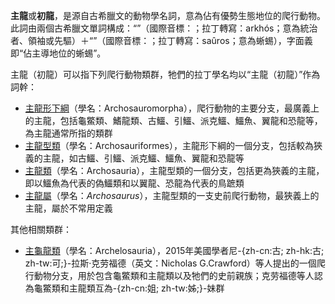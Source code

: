 '''主龍'''或'''初龍'''，是源自古希臘文的動物學名詞，意為佔有優勢生態地位的爬行動物。此詞由兩個古希臘文單詞構成：“{{lang|grc|ἀρχός}}”（國際音標：{{IPA|/arˈxos/}}；拉丁轉寫：arkhós；意為統治者、領袖或先驅）＋“{{lang|grc|σαῦρος}}”（國際音標：{{IPA|/ˈsa.vros/}}；拉丁轉寫：saûros；意為蜥蜴），字面義即“佔主導地位的蜥蜴”。

主龍（初龍）可以指下列爬行動物類群，牠們的拉丁學名均以“主龍（初龍）”作為詞幹：
* [[主龍形下綱|主龍形下綱]]（學名：Archosauromorpha），爬行動物的主要分支，最廣義上的主龍，包括龜鱉類、鰭龍類、古鱷、引鱷、派克鱷、鱷魚、翼龍和恐龍等，為主龍通常所指的類群
* [[主龍型類|主龍型類]]（學名：Archosauriformes），主龍形下綱的一個分支，包括較為狹義的主龍，如古鱷、引鱷、派克鱷、鱷魚、翼龍和恐龍等
* [[主龍類|主龍類]]（學名：Archosauria），主龍型類的一個分支，包括更為狹義的主龍，即以鱷魚為代表的偽鱷類和以翼龍、恐龍為代表的鳥蹠類
* [[主龍屬|主龍屬]]（學名：''Archosaurus''），主龍型類的一支史前爬行動物，最狹義上的主龍，屬於不常用定義

其他相關類群：
* [[主龜龍類|主龜龍類]]（學名：Archelosauria），2015年美國學者尼-{zh-cn:古; zh-hk:古; zh-tw:可;}-拉斯·克劳福德（英文：Nicholas G.Crawford）等人提出的一個爬行動物分支，用於包含龜鱉類和主龍類以及牠們的史前親族；克劳福德等人認為龜鱉類和主龍類互為-{zh-cn:姐; zh-tw:姊;}-妹群

{{Disambiguation|Cat=二字物種消歧義}}
